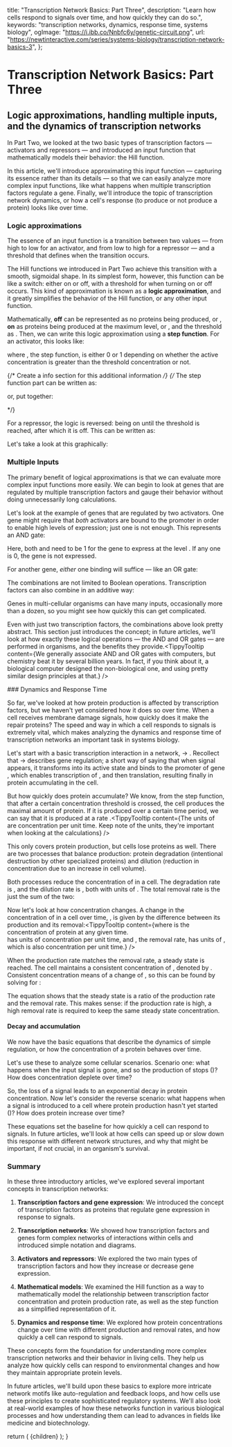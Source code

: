 
  title: "Transcription Network Basics: Part Three",
  description: "Learn how cells respond to signals over time, and how quickly they can do so.",
  keywords: "transcription networks, dynamics, response time, systems biology",
  ogImage: "https://i.ibb.co/Nnbfc6y/genetic-circuit.png",
  url: "https://newtinteractive.com/series/systems-biology/transcription-network-basics-3",
};

# Transcription Network Basics: Part Three

## Logic approximations, handling multiple inputs, and the dynamics of transcription networks

In Part Two, we looked at the two basic types of transcription factors &mdash; activators and repressors &mdash; and introduced an input function that mathematically models their behavior: the Hill function.

In this article, we'll introduce approximating this input function &mdash; capturing its essence rather than its details &mdash; so that we can easily analyze more complex input functions, like what happens when multiple transcription factors regulate a gene. Finally, we'll introduce the topic of transcription network dynamics, or how a cell's response (to produce or not produce a protein) looks like over time.

### Logic approximations

The essence of an input function is a transition between two values &mdash; from high to low for an activator, and from low to high for a repressor &mdash; and a threshold that defines when the transition occurs.

The Hill functions we introduced in Part Two achieve this transition with a smooth, sigmoidal shape. In its simplest form, however, this function can be like a switch: either on or off, with a threshold for when turning on or off occurs. This kind of approximation is known as a **logic approximation**, and it greatly simplifies the behavior of the Hill function, or any other input function.

Mathematically, **off** can be represented as no proteins being produced, or <MathFormula tex="f(X^*) = 0" />, **on** as proteins being produced at the maximum level, or <MathFormula tex="f(X^*) = \beta" />, and the threshold as <MathFormula tex="X^* = K" />. Then, we can write this logic approximation using a **step function**. For an activator, this looks like:

<ArticleSection variant="medium" className="justify-center mx-auto mt-5 md:mt-4">
  <MathFormula tex="f(X^*) = \beta \cdot \theta(X^* > K)" />
</ArticleSection>

where <MathFormula tex="\theta(X^* > K)" />, the step function, is either 0 or 1 depending on whether the active concentration <MathFormula tex="X^*" /> is greater than the threshold concentration <MathFormula tex="K" /> or not. 

{/* Create a info section for this additional information */}
{/* The step function part can be written as:

<div className="flex flex-col justify-center mt-4 mb-12 mx-auto">
  <MathFormula tex="\theta(X^* > K) = \begin{cases} 0 & \text{if } X^* < K \\ 1 & \text{if } X^* \geq K \end{cases}" />
</div>

or, put together:

<div className="flex flex-col justify-center mt-4 mb-12 mx-auto">
  <MathFormula tex="f(X^*) = \begin{cases} 0 & \text{if } X^* < K \\ \beta & \text{if } X^* \geq K \end{cases}" />
</div> */}

For a repressor, the logic is reversed: being on until the threshold is reached, after which it is off. This can be written as:

<ArticleSection variant="medium" className="justify-center mx-auto mt-5 md:mt-4">
  <MathFormula tex="f(X^*) = \beta \cdot \theta(X^* < K)" />
</ArticleSection>

Let's take a look at this graphically:

<ArticleSection variant="large" className="mt-9 md:mt-8">
  <StepFunctionTutorial />
</ArticleSection>

### Multiple Inputs

The primary benefit of logical approximations is that we can evaluate more complex input functions more easily. We can begin to look at genes that are regulated by multiple transcription factors and gauge their behavior without doing unnecessarily long calculations.

Let's look at the example of genes that are regulated by two activators. One gene might require that *both* activators are bound to the promoter in order to enable high levels of expression; just one is not enough. This represents an AND gate:

<ArticleSection variant="medium" className="justify-center mx-auto mt-5 md:mt-4">
  <MathFormula className="text-sm sm:text-base" tex="f(X^*, Y^*) = \beta \cdot \theta(X^* > K_X) \cdot \theta(Y^* > K_Y)" />
</ArticleSection>

Here, both <MathFormula tex="\theta(X^* > K_X)" /> and <MathFormula tex="\theta(Y^* > K_Y)" /> need to be 1 for the gene to express at the level <MathFormula tex="\beta" />. If any one is 0, the gene is not expressed.

For another gene, *either* one binding will suffice &mdash; like an OR gate:

<ArticleSection variant="medium" className="justify-center mx-auto mt-5 md:mt-4">
  <MathFormula className="text-sm sm:text-base" tex="f(X^*, Y^*) = \beta \cdot \theta(X^* > K_X \hspace{0.75em} \text{OR} \hspace{0.75em} Y^* > K_Y)" />
</ArticleSection>

The combinations are not limited to Boolean operations. Transcription factors can also combine in an additive way:

<ArticleSection variant="medium" className="justify-center mx-auto mt-5 md:mt-4">
  <MathFormula tex="f(X^*, Y^*) = \beta_X X^* + \beta_Y Y^*" />
</ArticleSection>

Genes in multi-cellular organisms can have many inputs, occasionally more than a dozen, so you might see how quickly this can get complicated.

Even with just two transcription factors, the combinations above look pretty abstract. This section just introduces the concept; in future articles, we'll look at how exactly these logical operations &mdash; the AND and OR gates &mdash; are performed in organisms, and the benefits they provide.<TippyTooltip content={<TippyTooltipContent>We generally associate AND and OR gates with computers, but chemistry beat it by several billion years. In fact, if you think about it, a biological computer designed the non-biological one, and using pretty similar design principles at that.</TippyTooltipContent>} />

<div className="mb-8" />
### Dynamics and Response Time

So far, we've looked at how protein production is affected by transcription factors, but we haven't yet considered how it does so over time. When a cell receives membrane damage signals, how quickly does it make the repair proteins? The speed and way in which a cell responds to signals is extremely vital, which makes analyzing the dynamics and response time of transcription networks an important task in systems biology.

Let's start with a basic transcription interaction in a network, <MathFormula tex="X" /> → <MathFormula tex="Y" />. Recollect that <MathFormula tex="X" /> → <MathFormula tex="Y" /> describes gene regulation; a short way of saying that when signal <MathFormula tex="S_X" /> appears, it transforms <MathFormula tex="X" /> into its active state <MathFormula tex="X^*" /> and binds to the promoter of gene <MathFormula tex="Y" />, which enables transcription of <MathFormula tex="Y" />, and then translation, resulting finally in protein <MathFormula tex="Y" /> accumulating in the cell. 

<ArticleSection variant="medium" className="mt-5 md:mt-4">
  <ImageSeries
    images={[
    {
      src: "/images/gene-expression-diagram-full.svg",
      alt: "Detailed diagram of gene expression process from DNA to protein production",
      width: 745,
      height: 323,
      caption: "Simple diagram of gene expression, described by X → Y.",
      }
    ]}
    maxWidth="600px"
  />
</ArticleSection>

But how quickly does protein <MathFormula tex="Y" /> accumulate? We know, from the step function, that after a certain concentration threshold is crossed, the cell produces the maximal <MathFormula tex="\beta" /> amount of protein. If it is produced over a certain time period, we can say that it is produced at a rate <MathFormula tex="\beta" />.<TippyTooltip content={<TippyTooltipContent>The units of <MathFormula variant="popover" tex="\beta" /> are concentration per unit time. Keep note of the units, they're important when looking at the calculations</TippyTooltipContent>} />

This only covers protein production, but cells lose proteins as well. There are two processes that balance <MathFormula tex="Y" /> production: protein degradation (intentional destruction by other specialized proteins) and dilution (reduction in concentration due to an increase in cell volume).

Both processes reduce the concentration of <MathFormula tex="Y" /> in a cell. The degradation rate is <MathFormula tex="\alpha_{deg}" />, and the dilution rate is <MathFormula tex="\alpha_{dil}" />, both with units of <MathFormula tex="1/time" />. The total removal rate <MathFormula tex="\alpha" /> is the just the sum of the two:

<ArticleSection variant="medium" className="justify-center mx-auto mt-5 md:mt-4">
  <MathFormula tex="\alpha = \alpha_{deg} + \alpha_{dil}" />
</ArticleSection>

Now let's look at how concentration changes. A change in the concentration of <MathFormula tex="Y" /> in a cell over time, <MathFormula tex="{dY}/{dt}" />, is given by the difference between its production and its removal:<TippyTooltip content={<TippyTooltipContent>where <MathFormula variant="popover" tex="Y" /> is the concentration of protein at any given time.<br/><MathFormula variant="popover" tex="\beta" /> has units of concentration per unit time, and <MathFormula variant="popover" tex="\alpha Y" />, the removal rate, has units of <MathFormula variant="popover" tex="\dfrac{1}{\text{time}} \cdot \text{concentration}" />, which is also concentration per unit time.</TippyTooltipContent>} />

<ArticleSection variant="medium" className="justify-center mx-auto mt-5 md:mt-4">
  <MathFormula tex="\dfrac{dY}{dt} = \beta - \alpha Y" />
</ArticleSection>

When the production rate matches the removal rate, a steady state is reached. The cell maintains a consistent concentration of <MathFormula tex="Y" />, denoted by <MathFormula tex="Y_{st}" />. Consistent concentration means of a change of <MathFormula tex="0" />, so this can be found by solving for <MathFormula tex="{dY}/{dt} = 0" />:

<ArticleSection variant="medium" className="justify-center mx-auto mt-5 md:mt-4">
  <MathFormula tex="Y_{st} = \dfrac{\beta}{\alpha}" />
</ArticleSection>

The equation shows that the steady state is a ratio of the production rate and the removal rate. This makes sense: if the production rate is high, a high removal rate is required to keep the same steady state concentration.

#### Decay and accumulation
We now have the basic equations that describe the dynamics of simple regulation, or how the concentration of a protein <MathFormula tex="Y" /> behaves over time.

Let's use these to analyze some cellular scenarios. Scenario one: what happens when the input signal <MathFormula tex="S_X" /> is gone, and so the production of <MathFormula tex="Y" /> stops (<MathFormula tex="\beta = 0" />)? How does <MathFormula tex="Y" /> concentration deplete over time?

<ArticleSection variant="large" className="mt-9 md:mt-8">
  <ProteinDecayResponseTimeTutorial />
</ArticleSection>

So, the loss of a signal leads to an exponential decay in protein concentration. Now let's consider the reverse scenario: what happens when a signal <MathFormula tex="S_X" /> is introduced to a cell where protein production hasn't yet started (<MathFormula tex="Y = 0" />)? How does protein <MathFormula tex="Y" /> increase over time?

<ArticleSection variant="large" className="mt-9 md:mt-8">
  <ProteinAccumulationResponseTimeTutorial />
</ArticleSection>

These equations set the baseline for how quickly a cell can respond to signals. In future articles, we'll look at how cells can speed up or slow down this response with different network structures, and why that might be important, if not crucial, in an organism's survival.
<div className="mb-8" />

### Summary

In these three introductory articles, we've explored several important concepts in transcription networks:

1. **Transcription factors and gene expression**: We introduced the concept of transcription factors as proteins that regulate gene expression in response to signals.

2. **Transcription networks**: We showed how transcription factors and genes form complex networks of interactions within cells and introduced simple notation and diagrams.

3. **Activators and repressors**: We explored the two main types of transcription factors and how they increase or decrease gene expression.

4. **Mathematical models**: We examined the Hill function as a way to mathematically model the relationship between transcription factor concentration and protein production rate, as well as the step function as a simplified representation of it.

5. **Dynamics and response time**: We explored how protein concentrations change over time with different production and removal rates, and how quickly a cell can respond to signals.

These concepts form the foundation for understanding more complex transcription networks and their behavior in living cells. They help us analyze how quickly cells can respond to environmental changes and how they maintain appropriate protein levels.

In future articles, we'll build upon these basics to explore more intricate network motifs like auto-regulation and feedback loops, and how cells use these principles to create sophisticated regulatory systems. We'll also look at real-world examples of how these networks function in various biological processes and how understanding them can lead to advances in fields like medicine and biotechnology.

<ArticleSection variant="medium" className="mb-0 md:mb-0">  
  <ArticleNavigationContainer>
    <PreviousArticleLink 
    href="/series/systems-biology/transcription-network-basics-2"
    title="Transcription Network Basics: Part Two"
    />
    <NextArticleLink
      href="/series/systems-biology/autoregulation-1"
      title="Autoregulation as a Network Motif"
    />
  </ArticleNavigationContainer>
</ArticleSection>

<PostArticleSubscribe />

  return (
    <MdxLayout metadata={metadata}>{children}</MdxLayout>
  );
}
